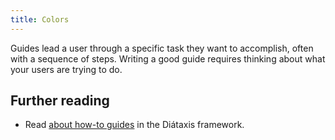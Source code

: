 ```yaml
---
title: Colors
---
```


Guides lead a user through a specific task they want to accomplish, often with a sequence of steps.
Writing a good guide requires thinking about what your users are trying to do.

## Further reading

- Read [about how-to guides](https://diataxis.fr/how-to-guides/) in the Diátaxis framework.


<ColorPalette client:only />
